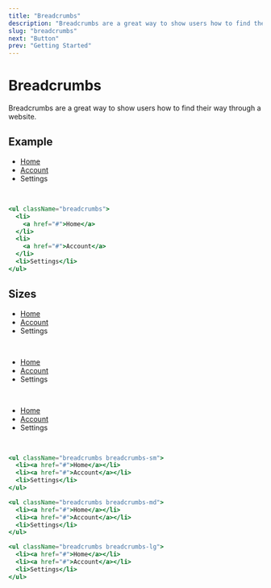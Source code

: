 ```yaml
---
title: "Breadcrumbs"
description: "Breadcrumbs are a great way to show users how to find their way through a website."
slug: "breadcrumbs"
next: "Button"
prev: "Getting Started"
---
```


# Breadcrumbs

Breadcrumbs are a great way to show users how to find their way through a website.

## Example

<ul className="breadcrumbs">
  <li>
    <a href="#">Home</a>
  </li>
  <li>
    <a href="#">Account</a>
  </li>
  <li>Settings</li>
</ul>
<br />

```jsx
<ul className="breadcrumbs">
  <li>
    <a href="#">Home</a>
  </li>
  <li>
    <a href="#">Account</a>
  </li>
  <li>Settings</li>
</ul>
```

## Sizes

<ul className="breadcrumbs breadcrumbs-sm">
  <li>
    <a href="#">Home</a>
  </li>
  <li>
    <a href="#">Account</a>
  </li>
  <li>Settings</li>
</ul>
<br />
<ul className="breadcrumbs breadcrumbs-md">
  <li>
    <a href="#">Home</a>
  </li>
  <li>
    <a href="#">Account</a>
  </li>
  <li>Settings</li>
</ul>
<br />
<ul className="breadcrumbs breadcrumbs-lg">
  <li>
    <a href="#">Home</a>
  </li>
  <li>
    <a href="#">Account</a>
  </li>
  <li>Settings</li>
</ul>
<br />

```jsx
<ul className="breadcrumbs breadcrumbs-sm">
  <li><a href="#">Home</a></li>
  <li><a href="#">Account</a></li>
  <li>Settings</li>
</ul>

<ul className="breadcrumbs breadcrumbs-md">
  <li><a href="#">Home</a></li>
  <li><a href="#">Account</a></li>
  <li>Settings</li>
</ul>

<ul className="breadcrumbs breadcrumbs-lg">
  <li><a href="#">Home</a></li>
  <li><a href="#">Account</a></li>
  <li>Settings</li>
</ul>
```
